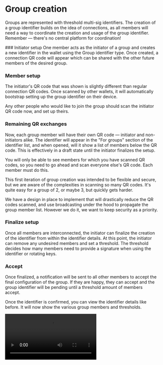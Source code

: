 
# Group creation

Groups are represented with threshold multi-sig identifiers.
The creation of a group identifier builds on the idea of connections, as all members will need a way to coordinate the creation and usage of the group identifier.
Remember — there's no central platform for coordination!

<Steps>
### Initiator setup
One member acts as the initiator of a group and creates a new identifier in the wallet using the Group identifier type.
Once created, a connection QR code will appear which can be shared with the other future members of the desired group.

### Member setup
The initiator's QR code that was shown is slightly different than regular connection QR codes.
Once scanned by other wallets, it will automatically bootstrap setting up the group identifier on their device.

Any other people who would like to join the group should scan the initiator QR code now, and set up theirs.

### Remaining QR exchanges
Now, each group member will have their own QR code — initiator and non-initiators alike.
The identifier will appear in the "For groups" section of the identifier list, and when opened, will it show a list of members below the QR code.
This is effectively in a draft state until the initiator finalizes the setup.

You will only be able to see members for which you have scanned QR codes, so you need to go ahead and scan everyone else's QR code.
Each member must do this.

<Callout type="info">
  This first iteration of group creation was intended to be flexible and secure, but we are aware of the complexities in scanning so many QR codes.
  It's quite easy for a group of 2, or maybe 3, but quickly gets harder.
  
  We have a design in place to implement that will drastically reduce the QR codes scanned, and use broadcasting under the hood to propagate the group member list.
  However we do it, we want to keep security as a priority.
</Callout>
### Finalize setup
Once all members are interconnected, the initiator can finalize the creation of the identifier from within the identifier details.
At this point, the initiator can remove any undesired members and set a threshold.
The threshold decides how many members need to provide a signature when using the identifier or rotating keys.

### Accept
Once finalized, a notification will be sent to all other members to accept the final configuration of the group.
If they are happy, they can accept and the group identifier will be pending until a threshold amount of members accept.
</Steps>

Once the identifier is confirmed, you can view the identifier details like before.
It will now show the various group members and thresholds.

<video src="/videos/GroupIdentifier.mov" type="video/mp4" class="wide-asset" controls />
